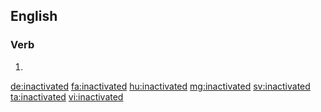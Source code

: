 ==English==

===Verb===
{{head|en|verb form}}

# {{en-past of|inactivate}}

[[de:inactivated]]
[[fa:inactivated]]
[[hu:inactivated]]
[[mg:inactivated]]
[[sv:inactivated]]
[[ta:inactivated]]
[[vi:inactivated]]
